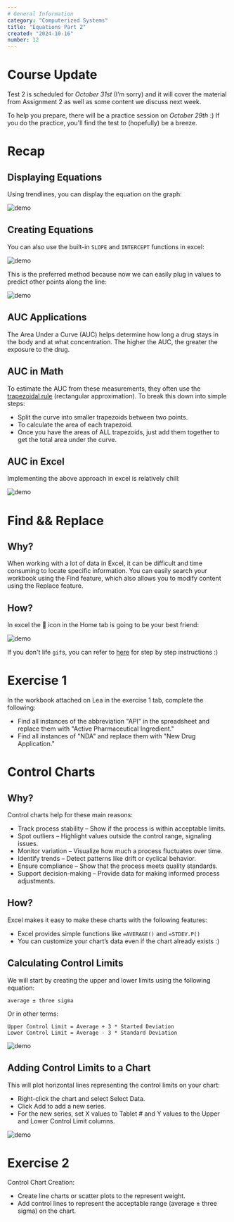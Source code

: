 ```yaml
---
# General Information
category: "Computerized Systems"
title: "Equations Part 2"
created: "2024-10-16"
number: 12
---
```


# Course Update

Test 2 is scheduled for _October 31st_ (I’m sorry) and it will cover the material from Assignment 2 as well as some content we discuss next week.

To help you prepare, there will be a practice session on _October 29th_ :) If you do the practice, you'll find the test to (hopefully) be a breeze.

# Recap

## Displaying Equations

Using trendlines, you can display the equation on the graph:

![demo](./assets/equation.gif)

## Creating Equations

You can also use the built-in `SLOPE` and `INTERCEPT` functions in excel:

![demo](./assets/slope.gif)

This is the preferred method because now we can easily plug in values to predict other points along the line:

![demo](./assets/domath.gif)

## AUC Applications

The Area Under a Curve (AUC) helps determine how long a drug stays in the body and at what concentration. The higher the AUC, the greater the exposure to the drug.

## AUC in Math

To estimate the AUC from these measurements, they often use the [trapezoidal rule](https://en.wikipedia.org/wiki/Trapezoidal_rule) (rectangular approximation). To break this down into simple steps:

- Split the curve into smaller trapezoids between two points.
- To calculate the area of each trapezoid.
- Once you have the areas of ALL trapezoids, just add them together to get the total area under the curve.

## AUC in Excel

Implementing the above approach in excel is relatively chill:

![demo](./assets/auc.gif)

# Find && Replace

## Why?

When working with a lot of data in Excel, it can be difficult and time consuming to locate specific information. You can easily search your workbook using the Find feature, which also allows you to modify content using the Replace feature.

## How?

In excel the 🔎 icon in the Home tab is going to be your best friend:

![demo](./assets/find.gif)

If you don't life `gif`s, you can refer to [here](https://edu.gcfglobal.org/en/excel/using-find-replace/1/) for step by step instructions :)

# Exercise 1

In the workbook attached on Lea in the exercise 1 tab, complete the following:

- Find all instances of the abbreviation "API" in the spreadsheet and replace them with "Active Pharmaceutical Ingredient."
- Find all instances of "NDA" and replace them with "New Drug Application."

# Control Charts

## Why?

Control charts help for these main reasons:

- Track process stability – Show if the process is within acceptable limits.
- Spot outliers – Highlight values outside the control range, signaling issues.
- Monitor variation – Visualize how much a process fluctuates over time.
- Identify trends – Detect patterns like drift or cyclical behavior.
- Ensure compliance – Show that the process meets quality standards.
- Support decision-making – Provide data for making informed process adjustments.

## How?

Excel makes it easy to make these charts with the following features:

- Excel provides simple functions like `=AVERAGE()` and `=STDEV.P()`
- You can customize your chart’s data even if the chart already exists :)

## Calculating Control Limits

We will start by creating the upper and lower limits using the following equation:

```text
average ± three sigma
```

Or in other terms:

```text
Upper Control Limit = Average + 3 * Started Deviation
Lower Control Limit = Average - 3 * Standard Deviation
```

![demo](./assets/limits.gif)

## Adding Control Limits to a Chart

This will plot horizontal lines representing the control limits on your chart:

- Right-click the chart and select Select Data.
- Click Add to add a new series.
- For the new series, set X values to Tablet # and Y values to the Upper and Lower Control Limit columns.

![demo](./assets/data.gif)

# Exercise 2

Control Chart Creation:

- Create line charts or scatter plots to the represent weight.
- Add control lines to represent the acceptable range (average ± three sigma) on the chart.
